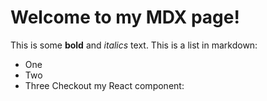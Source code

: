 # Welcome to my MDX page!
This is some **bold** and _italics_ text.
This is a list in markdown:
- One
- Two
- Three
Checkout my React component:
